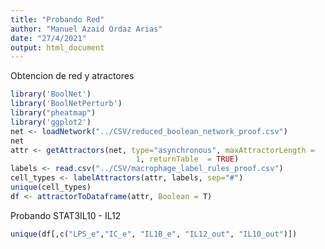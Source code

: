 ```yaml
---
title: "Probando Red"
author: "Manuel Azaid Ordaz Arias"
date: "27/4/2021"
output: html_document
---
```

Obtencion de red y atractores
```r
library('BoolNet')
library('BoolNetPerturb')
library("pheatmap")
library('ggplot2')
net <- loadNetwork("../CSV/reduced_boolean_network_proof.csv")
net
attr <- getAttractors(net, type="asynchronous", maxAttractorLength =
                            1, returnTable  = TRUE)
labels <- read.csv("../CSV/macrophage_label_rules_proof.csv")
cell_types <- labelAttractors(attr, labels, sep="#")
unique(cell_types)
df <- attractorToDataframe(attr, Boolean = T)
```

Probando STAT3IL10 - IL12

```r
unique(df[,c("LPS_e","IC_e", "IL1B_e", "IL12_out", "IL10_out")])
```




